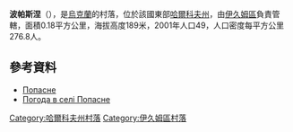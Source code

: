 {{coord|49|26|46|N|37|26|40|E|scale:100000_region:UA|display=title}}

'''波帕斯涅'''（{{lang-uk|Попасне}}），是[[烏克蘭|烏克蘭]]的村落，位於該國東部[[哈爾科夫州|哈爾科夫州]]，由[[伊久姆區|伊久姆區]]負責管轄，面積0.18平方公里，海拔高度189米，2001年人口49，人口密度每平方公里276.8人。

==參考資料==
*[http://w1.c1.rada.gov.ua/pls/z7502/A005?rdat1=09.01.2009&rf7571=33237 Попасне]
* [http://weather.in.ua/ua/har'kovskaja/21261 Погода в селі Попасне] {{Wayback|url=http://weather.in.ua/ua/har%27kovskaja/21261 |date=20201126092924 }}

{{DEFAULTSORT:Попасне}}
[[Category:哈爾科夫州村落|Category:哈爾科夫州村落]]
[[Category:伊久姆區村落|Category:伊久姆區村落]]


{{Kharkiv-geo-stub}}